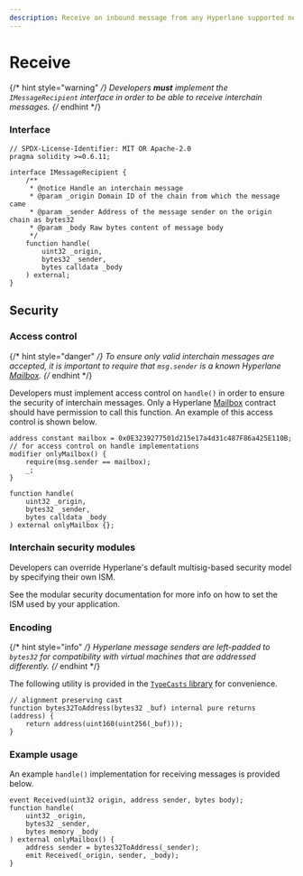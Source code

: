 ```yaml
---
description: Receive an inbound message from any Hyperlane supported network
---
```


# Receive

{/* hint style="warning" */}
Developers **must** implement the `IMessageRecipient` interface in order to be able to receive interchain messages.
{/* endhint */}

### Interface

```solidity
// SPDX-License-Identifier: MIT OR Apache-2.0
pragma solidity >=0.6.11;

interface IMessageRecipient {
    /**
     * @notice Handle an interchain message
     * @param _origin Domain ID of the chain from which the message came
     * @param _sender Address of the message sender on the origin chain as bytes32
     * @param _body Raw bytes content of message body
     */
    function handle(
        uint32 _origin,
        bytes32 _sender,
        bytes calldata _body
    ) external;
}

```

## Security

### Access control

{/* hint style="danger" */}
To ensure only valid interchain messages are accepted, it is important to require that `msg.sender` is a known Hyperlane [Mailbox](./README.mdx "mention").
{/* endhint */}

Developers must implement access control on `handle()` in order to ensure the security of interchain messages. Only a Hyperlane [Mailbox](./README.mdx "mention") contract should have permission to call this function. An example of this access control is shown below.

```solidity
address constant mailbox = 0x0E3239277501d215e17a4d31c487F86a425E110B;
// for access control on handle implementations
modifier onlyMailbox() {
    require(msg.sender == mailbox);
    _;    
}

function handle(
    uint32 _origin,
    bytes32 _sender,
    bytes calldata _body
) external onlyMailbox {};
```

### Interchain security modules

Developers can override Hyperlane's default multisig-based security model by specifying their own ISM.

See the modular security documentation for more info on how to set the ISM used by your application.

### Encoding

{/* hint style="info" */}
Hyperlane message senders are left-padded to `bytes32` for compatibility with virtual machines that are addressed differently.
{/* endhint */}

The following utility is provided in the [`TypeCasts` library](https://github.com/hyperlane-xyz/hyperlane-monorepo/blob/main/solidity/contracts/libs/TypeCasts.sol) for convenience.

```solidity
// alignment preserving cast
function bytes32ToAddress(bytes32 _buf) internal pure returns (address) {
    return address(uint160(uint256(_buf)));
}
```

### Example usage

An example `handle()` implementation for receiving messages is provided below.

```solidity
event Received(uint32 origin, address sender, bytes body);
function handle(
    uint32 _origin,
    bytes32 _sender,
    bytes memory _body
) external onlyMailbox() {
    address sender = bytes32ToAddress(_sender);
    emit Received(_origin, sender, _body);
}
```
